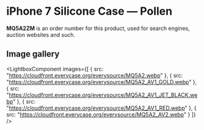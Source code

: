 
# iPhone 7 Silicone Case — Pollen

<Callout type='info' emoji='👉🏻'>**MQ5A2ZM** is an order number for this product, used for search engines, auction websites and such.</Callout>

## Image gallery

<LightboxComponent
    images={[
      {
        src: "https://cloudfront.everycase.org/everysource/MQ5A2.webp"
      },
      {
        src: "https://cloudfront.everycase.org/everysource/MQ5A2_AV1_GOLD.webp"
      },
      {
        src: "https://cloudfront.everycase.org/everysource/MQ5A2_AV1_JET_BLACK.webp"
      },
      {
        src: "https://cloudfront.everycase.org/everysource/MQ5A2_AV1_RED.webp"
      },
      {
        src: "https://cloudfront.everycase.org/everysource/MQ5A2_AV2.webp"
      }
    ]}
  />
